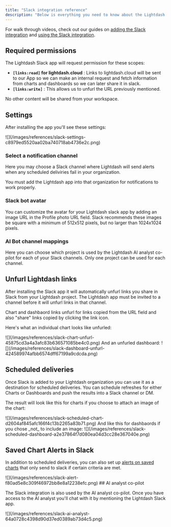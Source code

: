 ```yaml
---
title: "Slack integration reference"
description: "Below is everything you need to know about the Lightdash Slack integration."
---
```


For walk through videos, check out our guides on [adding the Slack integration](/guides/adding-slack-integration) and [using the Slack integration](/guides/using-slack-integration).

## Required permissions

The Lightdash Slack app will request permission for these scopes:

* **`[links:read]` for lightdash.cloud** : Links to lightdash.cloud will be sent to our App so we can make an internal request and fetch information from charts and dashboards so we can later share it in slack.
* **`[links:write]`** : This allows us to unfurl the URL previously mentioned.

No other content will be shared from your workspace.

## Settings

After installing the app you'll see these settings:

<Frame>
![](/images/references/slack-settings-c8979ed5520aa02ba740718ab4736e2c.png)
</Frame>

### Select a notification channel
Here you may choose a Slack channel where Lightdash will send alerts when any scheduled deliviries fail in your organization.

You must add the Lightdash app into that organization for notifications to work properly.

### Slack bot avatar

You can customize the avatar for your Lightdash slack app by adding an image URL in the Profile photo URL field. Slack recommends these images be square with a minimum of 512x512 pixels, but no larger than 1024x1024 pixels.

### AI Bot channel mappings

Here you can choose which project is used by the Lightdash AI analyst co-pilot for each of your Slack channels. Only one project can be used for each channel.

## Unfurl Lightdash links

After installing the Slack app it will automatically unfurl links you share in Slack from your Lightdash project. The Lightdash app must be invited to a channel before it will unfurl links in that channel.

Chart and dashbaord links unfurl for links copied from the URL field and also "share" links copied by clicking the link icon.

Here's what an individual chart looks like unfurled:

<Frame>
  ![](/images/references/slack-chart-unfurl-45875cd3a4a3afc83b636571085be4c0.png)
</Frame>
And an unfurled dashboard:

<Frame>
  ![](/images/references/slack-dashboard-unfurl-424589974afbb6574dff67199a9cdcda.png)
</Frame>

## Scheduled deliveries

Once Slack is added to your Lightdash organization you can use it as a destination for scheduled deliveries. You can schedule refreshes for either Charts or Dashboards and push the results into a Slack channel or DM.

The result will look like this for charts if you choose to attach an image of the chart:

<Frame>
  ![](/images/references/slack-scheduled-chart-d2604af845afc166f4c13b2265a83b71.png)
</Frame>
And like this for dashbaords if you chose _not_ to include an image:

<Frame>
  ![](/images/references/slack-scheduled-dashboard-a2e37864f7d080ea04d3cc28e367040e.png)
</Frame>

## Saved Chart Alerts in Slack

In addition to scheduled deliveries, you can also set up [alerts on saved charts](/guides/how-to-create-alerts) that only send to slack if certain criteria are met.

<Frame>
  ![](/images/references/slack-alert-f80ad5e8c309f46972bb8e8a12238efc.png)
</Frame>
## AI analyst co-pilot

The Slack integration is also used by the AI analyst co-pilot. Once you have access to the AI analyst you'll chat with it by mentioning the Lightdash Slack app.

<Frame>
  ![](/images/references/slack-ai-analyst-64a0728c4398d90d37ed0389ab73d4c5.png)
</Frame>
